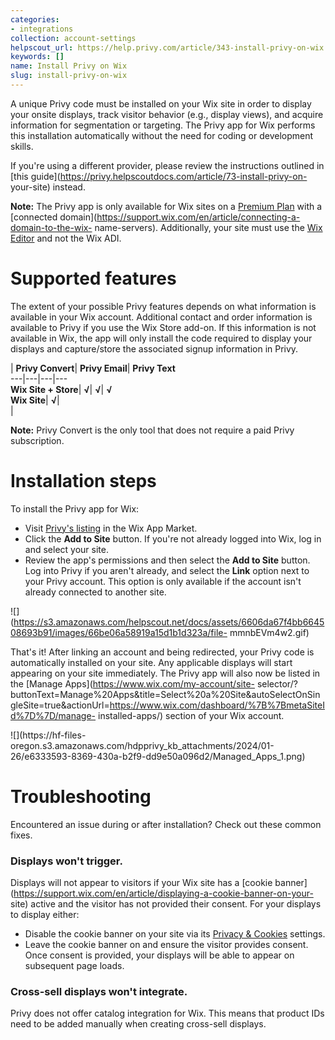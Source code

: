```yaml
---
categories:
- integrations
collection: account-settings
helpscout_url: https://help.privy.com/article/343-install-privy-on-wix
keywords: []
name: Install Privy on Wix
slug: install-privy-on-wix
---
```

A unique Privy code must be installed on your Wix site in order to display
your onsite displays, track visitor behavior (e.g., display views), and
acquire information for segmentation or targeting. The Privy app for Wix
performs this installation automatically without the need for coding or
development skills.

If you're using a different provider, please review the instructions outlined
in [this guide](https://privy.helpscoutdocs.com/article/73-install-privy-on-
your-site) instead.

**Note:** The Privy app is only available for Wix sites on a [Premium
Plan](https://www.wix.com/upgrade/website) with a [connected
domain](https://support.wix.com/en/article/connecting-a-domain-to-the-wix-
name-servers). Additionally, your site must use the [Wix
Editor](https://support.wix.com/en/article/adi-moving-from-adi-to-the-editor)
and not the Wix ADI.

# Supported features

The extent of your possible Privy features depends on what information is
available in your Wix account. Additional contact and order information is
available to Privy if you use the Wix Store add-on. If this information is not
available in Wix, the app will only install the code required to display your
displays and capture/store the associated signup information in Privy.

  
| **Privy Convert**| **Privy Email**| **Privy Text**  
---|---|---|---  
**Wix Site + Store**| **√**| **√**| **√**  
**Wix Site**| **√**|  
|  
  
  
**Note:** Privy Convert is the only tool that does not require a paid Privy
subscription.

# Installation steps

To install the Privy app for Wix:

  * Visit [Privy's listing](https://www.wix.com/app-market/privy-integration) in the Wix App Market. 
  * Click the **Add to Site** button. If you're not already logged into Wix, log in and select your site. 
  * Review the app's permissions and then select the **Add to Site** button. Log into Privy if you aren't already, and select the **Link** option next to your Privy account. This option is only available if the account isn't already connected to another site. 

![](https://s3.amazonaws.com/helpscout.net/docs/assets/6606da67f4bb664508693b91/images/66be06a58919a15d1b1d323a/file-
mmnbEVm4w2.gif)

That's it! After linking an account and being redirected, your Privy code is
automatically installed on your site. Any applicable displays will start
appearing on your site immediately. The Privy app will also now be listed in
the [Manage Apps](https://www.wix.com/my-account/site-
selector/?buttonText=Manage%20Apps&title=Select%20a%20Site&autoSelectOnSingleSite=true&actionUrl=https://www.wix.com/dashboard/%7B%7BmetaSiteId%7D%7D/manage-
installed-apps/) section of your Wix account.

![](https://hf-files-
oregon.s3.amazonaws.com/hdpprivy_kb_attachments/2024/01-26/e6333593-8369-430a-b2f9-dd9e50a096d2/Managed_Apps_1.png)

# Troubleshooting

Encountered an issue during or after installation? Check out these common
fixes.

### Displays won't trigger.

Displays will not appear to visitors if your Wix site has a [cookie
banner](https://support.wix.com/en/article/displaying-a-cookie-banner-on-your-
site) active and the visitor has not provided their consent. For your displays
to display either:

  * Disable the cookie banner on your site via its [Privacy & Cookies](https://www.wix.com/my-account/site-selector/?buttonText=Open%20Privacy%20Center&title=Select%20a%20Site&autoSelectOnSingleSite=true&actionUrl=https://www.wix.com/dashboard/{{metaSiteId}}/cookie-consent-settings-app?referralInfo=article_displaying-a-cookie-banner) settings.
  * Leave the cookie banner on and ensure the visitor provides consent. Once consent is provided, your displays will be able to appear on subsequent page loads. 

### Cross-sell displays won't integrate.

Privy does not offer catalog integration for Wix. This means that product IDs
need to be added manually when creating cross-sell displays.

